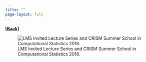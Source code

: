 ```yaml
---
title: ""
page-layout: full
---
```

  
[**[Back]**](../pages/talks.qmd)

![LMS Invited Lecture Series and CRISM Summer School in Computational Statistics 2018.](../images/WARW18.jpg)
